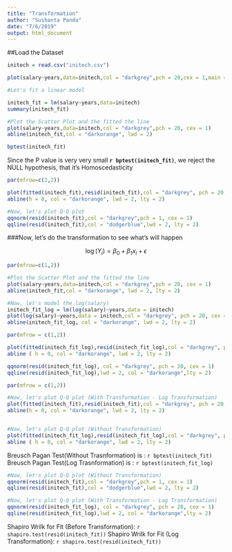 ```yaml
---
title: "Transformation"
author: "Sushanta Panda"
date: "7/6/2019"
output: html_document
---
```


##Load the Dataset
```r
initech = read.csv("initech.csv")
```

```r
plot(salary~years,data=initech,col = "darkgrey",pch = 20,cex = 1,main = "Salaries at Initech, By Seniority")
```

```r
#Let's fit a linear model

initech_fit = lm(salary~years,data=initech)
summary(initech_fit)
```

```r
#Plot the Scatter Plot and the fitted the line
plot(salary~years,data=initech,col = "darkgrey",pch = 20, cex = 1)
abline(initech_fit,col = "darkorange", lwd = 2)
```


```r
bptest(initech_fit)
```

Since the P value is very very small **`r bptest(initech_fit)`**, we reject the NULL hypothesis, that it's Homoscedasticity 

```r
par(mfrow=c(1,2))

plot(fitted(initech_fit),resid(initech_fit),col = "darkgrey", pch = 20, cex = 1, xlab = "Fitted Values", ylab = "Residuals", main = "Fitted Values Vs Residuals of Initech")
abline(h = 0, col = "darkorange", lwd = 2, lty = 2)

#Now, let's plot Q-Q plot
qqnorm(resid(initech_fit),col = "darkgrey",pch = 1, cex = 1)
qqline(resid(initech_fit),col = "dodgerblue",lwd = 2, lty = 2)
```

###Now, let's do the transformation to see what's will happen

$$
\log(Y_i) = \beta_0 + \beta_1 x_i + \epsilon
$$
```r
par(mfrow=c(1,2))

#Plot the Scatter Plot and the fitted the line
plot(salary~years,data=initech,col = "darkgrey",pch = 20, cex = 1)
abline(initech_fit,col = "darkorange", lwd = 2, lty = 2)

#Now, let's model the log(salary)
initech_fit_log = lm(log(salary)~years,data = initech)
plot(log(salary)~years,data = initech,col = "darkgrey", pch = 20, cex = 1)
abline(initech_fit_log, col = "darkorange", lwd = 2, lty = 2)
```

```r
par(mfrow = c(1,2))

plot(fitted(initech_fit_log),resid(initech_fit_log),col = "darkgrey", pch = 20, cex = 1, xlab = "Fitted Values", ylab = "Residuals")
abline ( h = 0, col = "darkorange", lwd = 2, lty = 2)

qqnorm(resid(initech_fit_log), col = "darkgrey", pch = 20, cex = 1)
qqline(resid(initech_fit_log),lwd = 2, col = "darkorange",lty = 2)
```
```r
par(mfrow = c(1,2))

#Now, let's plot Q-Q plot (With Transformation - Log Transformation)
plot(fitted(initech_fit),resid(initech_fit),col = "darkgrey", pch = 20, cex = 1, xlab = "Fitted Values", ylab = "Residuals", main = "Fitted Values Vs Residuals of Initech")
abline(h = 0, col = "darkorange", lwd = 2, lty = 2)


#Now, let's plot Q-Q plot (Without Transformation)
plot(fitted(initech_fit_log),resid(initech_fit_log),col = "darkgrey", pch = 20, cex = 1, xlab = "Fitted Values", ylab = "Residuals", main = "Fitted Values Vs Residuals of Initech (Log Transformation of Response)")
abline ( h = 0, col = "darkorange", lwd = 2, lty = 2)
```


Breusch Pagan Test(Without Trasnformation) is : `r bptest(initech_fit)`
Breusch Pagan Test(Log Trasnformation) is : `r bptest(initech_fit_log)`


```r
#Now, let's plot Q-Q plot (Without Transformation)
qqnorm(resid(initech_fit),col = "darkgrey",pch = 1, cex = 1)
qqline(resid(initech_fit),col = "dodgerblue",lwd = 2, lty = 2)

#Now, let's plot Q-Q plot (With Transformation - Log Transformation)
qqnorm(resid(initech_fit_log), col = "darkgrey", pch = 20, cex = 1)
qqline(resid(initech_fit_log),lwd = 2, col = "darkorange",lty = 2)
```

Shapiro Wrilk for Fit (Before Transformation): `r shapiro.test(resid(initech_fit))`
Shapiro Wrilk for Fit (Log Transformation): `r shapiro.test(resid(initech_fit))`